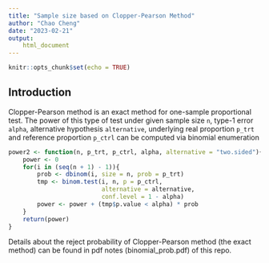 ```yaml
---
title: "Sample size based on Clopper-Pearson Method"
author: "Chao Cheng"
date: "2023-02-21"
output: 
    html_document
---
```


```r
knitr::opts_chunk$set(echo = TRUE)
```

## Introduction

Clopper-Pearson method is an exact method for one-sample proportional test. The power of this type of test under given sample size `n`, type-1 error `alpha`, alternative hypothesis `alternative`, underlying real proportion `p_trt` and reference proportion `p_ctrl` can be computed via binomial enumeration

```r
power2 <- function(n, p_trt, p_ctrl, alpha, alternative = "two.sided"){
    power <- 0
    for(i in (seq(n + 1) - 1)){
        prob <- dbinom(i, size = n, prob = p_trt)
        tmp <- binom.test(i, n, p = p_ctrl, 
                          alternative = alternative, 
                          conf.level = 1 - alpha)
        power <- power + (tmp$p.value < alpha) * prob
    }
    return(power)
}
```

Details about the reject probability of Clopper-Pearson method (the exact method) can be found in pdf notes (binomial_prob.pdf) of this repo.